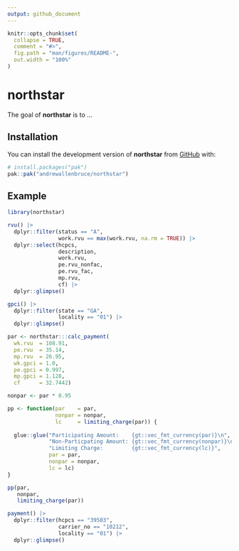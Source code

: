 ```yaml
---
output: github_document
---
```


<!-- README.md is generated from README.Rmd. Please edit that file -->

```r
knitr::opts_chunk$set(
  collapse = TRUE,
  comment = "#>",
  fig.path = "man/figures/README-",
  out.width = "100%"
)
```

# northstar

<!-- badges: start -->
<!-- badges: end -->

The goal of **northstar** is to ...

## Installation

You can install the development version of **northstar** from [GitHub](https://github.com/) with:

``` r
# install.packages("pak")
pak::pak("andrewallenbruce/northstar")
```

## Example

```r
library(northstar)
```


```r
rvu() |> 
  dplyr::filter(status == "A", 
                work.rvu == max(work.rvu, na.rm = TRUE)) |> 
  dplyr::select(hcpcs, 
                description,
                work.rvu, 
                pe.rvu_nonfac, 
                pe.rvu_fac, 
                mp.rvu, 
                cf) |>
  dplyr::glimpse()
```

```r
gpci() |> 
  dplyr::filter(state == "GA", 
                locality == "01") |>
  dplyr::glimpse()
```

```r
par <- northstar:::calc_payment(
  wk.rvu  = 108.91,
  pe.rvu  = 35.14,
  mp.rvu  = 26.95,
  wk.gpci = 1.0,
  pe.gpci = 0.997,
  mp.gpci = 1.128,
  cf      = 32.7442)

nonpar <- par * 0.95
```

```r
pp <- function(par    = par, 
               nonpar = nonpar, 
               lc     = limiting_charge(par)) {
  
  glue::glue("Participating Amount:    {gt::vec_fmt_currency(par)}\n",  
             "Non-Particpating Amount: {gt::vec_fmt_currency(nonpar)}\n", 
             "Limiting Charge:         {gt::vec_fmt_currency(lc)}",
             par = par, 
             nonpar = nonpar, 
             lc = lc)
}

pp(par, 
   nonpar, 
   limiting_charge(par))
```

```r
payment() |> 
  dplyr::filter(hcpcs == "39503", 
                carrier_no == "10212",
                locality == "01") |> 
  dplyr::glimpse()
```
